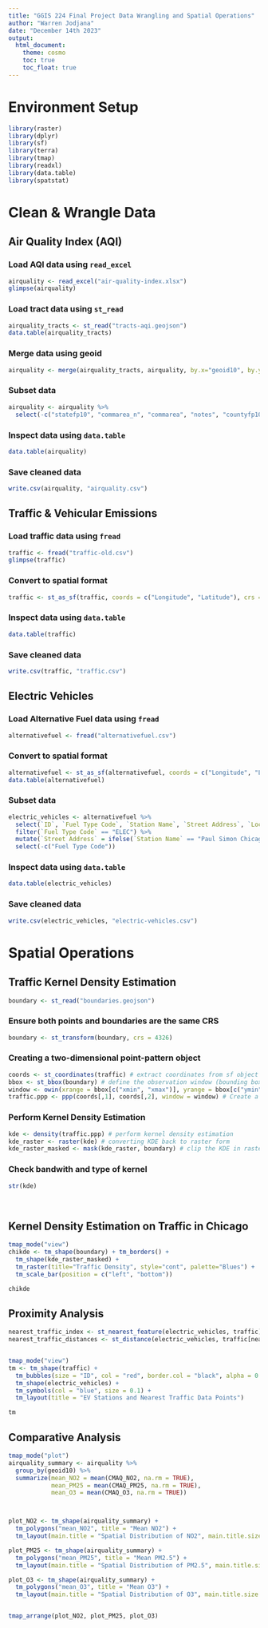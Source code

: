 ```yaml
---
title: "GGIS 224 Final Project Data Wrangling and Spatial Operations"
author: "Warren Jodjana"
date: "December 14th 2023"
output:   
  html_document:
    theme: cosmo
    toc: true
    toc_float: true
---
```




# Environment Setup
```r
library(raster)
library(dplyr)
library(sf)
library(terra)
library(tmap)
library(readxl)
library(data.table)
library(spatstat)
```


# Clean & Wrangle Data

## Air Quality Index (AQI)

### Load AQI data using `read_excel`
```r
airquality <- read_excel("air-quality-index.xlsx")
glimpse(airquality)
```
### Load tract data using `st_read` 

```r
airquality_tracts <- st_read("tracts-aqi.geojson")
data.table(airquality_tracts)
```

### Merge data using geoid
```r
airquality <- merge(airquality_tracts, airquality, by.x="geoid10", by.y="geoid", all.x=TRUE)
```

### Subset data
```r
airquality <- airquality %>%
  select(-c("statefp10", "commarea_n", "commarea", "notes", "countyfp10"))
```

### Inspect data using `data.table`
```r
data.table(airquality)
```

### Save cleaned data
```r
write.csv(airquality, "airquality.csv")
```

## Traffic & Vehicular Emissions


### Load traffic data using `fread`
```r
traffic <- fread("traffic-old.csv")
glimpse(traffic)
```

### Convert to spatial format
```r
traffic <- st_as_sf(traffic, coords = c("Longitude", "Latitude"), crs = 4326)
```

### Inspect data using `data.table`
```r
data.table(traffic)
```

### Save cleaned data
```r
write.csv(traffic, "traffic.csv")
```


## Electric Vehicles

### Load Alternative Fuel data using `fread`
```r
alternativefuel <- fread("alternativefuel.csv")
```

### Convert to spatial format
```r
alternativefuel <- st_as_sf(alternativefuel, coords = c("Longitude", "Latitude"), crs=4326)
data.table(alternativefuel)
```

### Subset data
```r
electric_vehicles <- alternativefuel %>%
  select(`ID`, `Fuel Type Code`, `Station Name`, `Street Address`, `Location`, `geometry`) %>%
  filter(`Fuel Type Code` == "ELEC") %>%
  mutate(`Street Address` = ifelse(`Station Name` == "Paul Simon Chicago JCC", "3348 S Kedzie Ave", `Street Address`)) %>%
  select(-c("Fuel Type Code"))
```

### Inspect data using `data.table`
```r
data.table(electric_vehicles)
```


### Save cleaned data
```r
write.csv(electric_vehicles, "electric-vehicles.csv")
```


# Spatial Operations

## Traffic Kernel Density Estimation

```r
boundary <- st_read("boundaries.geojson")
```

### Ensure both points and boundaries are the same CRS
```r
boundary <- st_transform(boundary, crs = 4326)
```

### Creating a two-dimensional point-pattern object

```r
coords <- st_coordinates(traffic) # extract coordinates from sf object
bbox <- st_bbox(boundary) # define the observation window (bounding box) using the boundary data
window <- owin(xrange = bbox[c("xmin", "xmax")], yrange = bbox[c("ymin", "ymax")])
traffic.ppp <- ppp(coords[,1], coords[,2], window = window) # Create a ppp (two-dimensional point-pattern) object
```

### Perform Kernel Density Estimation

```r
kde <- density(traffic.ppp) # perform kernel density estimation
kde_raster <- raster(kde) # converting KDE back to raster form
kde_raster_masked <- mask(kde_raster, boundary) # clip the KDE in raster form to chicago boundaries
```

### Check bandwith and type of kernel

```r
str(kde) 
```

<br>

## Kernel Density Estimation on Traffic in Chicago

```r
tmap_mode("view")
chikde <- tm_shape(boundary) + tm_borders() +
  tm_shape(kde_raster_masked) +
  tm_raster(title="Traffic Density", style="cont", palette="Blues") +
  tm_scale_bar(position = c("left", "bottom"))

chikde
```

## Proximity Analysis

```r
nearest_traffic_index <- st_nearest_feature(electric_vehicles, traffic)
nearest_traffic_distances <- st_distance(electric_vehicles, traffic[nearest_traffic_index, ], by_element = TRUE)


tmap_mode("view")
tm <- tm_shape(traffic) +
  tm_bubbles(size = "ID", col = "red", border.col = "black", alpha = 0.5) + 
  tm_shape(electric_vehicles) +
  tm_symbols(col = "blue", size = 0.1) +
  tm_layout(title = "EV Stations and Nearest Traffic Data Points")

tm
```


## Comparative Analysis

```r

tmap_mode("plot")
airquality_summary <- airquality %>% 
  group_by(geoid10) %>% 
  summarize(mean_NO2 = mean(CMAQ_NO2, na.rm = TRUE), 
            mean_PM25 = mean(CMAQ_PM25, na.rm = TRUE), 
            mean_O3 = mean(CMAQ_O3, na.rm = TRUE))



plot_NO2 <- tm_shape(airquality_summary) +
  tm_polygons("mean_NO2", title = "Mean NO2") +
  tm_layout(main.title = "Spatial Distribution of NO2", main.title.size = 1)

plot_PM25 <- tm_shape(airquality_summary) +
  tm_polygons("mean_PM25", title = "Mean PM2.5") +
  tm_layout(main.title = "Spatial Distribution of PM2.5", main.title.size = 1)

plot_O3 <- tm_shape(airquality_summary) +
  tm_polygons("mean_O3", title = "Mean O3") +
  tm_layout(main.title = "Spatial Distribution of O3", main.title.size = 1)


tmap_arrange(plot_NO2, plot_PM25, plot_O3)
```